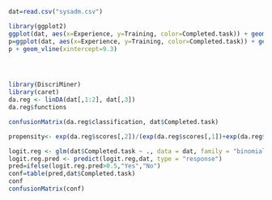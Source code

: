 ```{r}
dat=read.csv("sysadm.csv")


```

```{r}
library(ggplot2)
ggplot(dat, aes(x=Experience, y=Training, color=Completed.task)) + geom_point(shape=1)
p=ggplot(dat, aes(x=Experience, y=Training, color=Completed.task)) + geom_point(shape=1) 
p + geom_vline(xintercept=9.3) 





```

```{r}
library(DiscriMiner)
library(caret)
da.reg <- linDA(dat[,1:2], dat[,3])
da.reg$functions
```

```{r}

confusionMatrix(da.reg$classification, dat$Completed.task)
```

```{r}

propensity<- exp(da.reg$scores[,2])/(exp(da.reg$scores[,1])+exp(da.reg$scores[,2]))


```

```{r}
logit.reg <- glm(dat$Completed.task ~ ., data = dat, family = "binomial")
logit.reg.pred <- predict(logit.reg,dat, type = "response")
pred=ifelse(logit.reg.pred>0.5,"Yes","No")
conf=table(pred,dat$Completed.task)
conf
confusionMatrix(conf)
```

